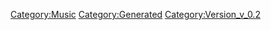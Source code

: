 {{Music
 |Name=HEART & SOUL
 |ID=123
 |Cov=124
 |Cd=1
 |Nam=117
 |Div=117
 |Ma=1
 |SerieId=3
 |SerieLogoId=3
 |WavId=124
 |VariationId=0
 |Dsc=117
 |Strt=10
 |ValkyrieBattle=1
 |ValkyrieIntro=1
 |ValkyrieIntroSky=1
 |DivaSolo=1
 |DivaMulti=1
 |Exp=1
 |OfficialName=HEART & SOUL
 |VocalName=EMILIA with BASARA NEKKI
 |Description=作品：マクロス7<br /><br />歌手：EMILIA with BASARA NEKKI<br /><br />作詞：K.INOJO<br />作曲：川野美紀
 |StoryTitle=
 |StoryDesc=
 |BuyURL=https://recochoku.jp/song/S20141966/single?ds=34294998
 |BannerId=2
 |AnmStoreURL=https://anime.dmkt-sp.jp/animestore/ci_pc?workId=20597
}}
[[Category:Music]]
[[Category:Generated]]
[[Category:Version_v_0.2]]
